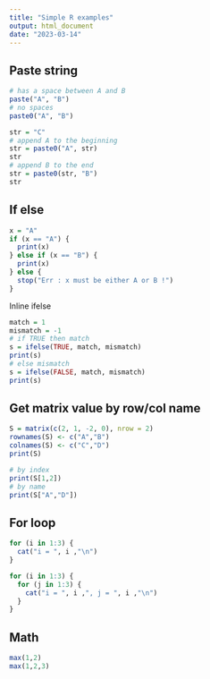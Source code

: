 ```yaml
---
title: "Simple R examples"
output: html_document
date: "2023-03-14"
---
```



## Paste string

```r
# has a space between A and B
paste("A", "B")
# no spaces
paste0("A", "B")

str = "C"
# append A to the beginning
str = paste0("A", str)
str
# append B to the end
str = paste0(str, "B")
str
```

## If else

```r
x = "A"
if (x == "A") {
  print(x)
} else if (x == "B") {
  print(x)
} else {
  stop("Err : x must be either A or B !")
}
```

Inline ifelse

```r
match = 1
mismatch = -1
# if TRUE then match
s = ifelse(TRUE, match, mismatch)
print(s)
# else mismatch
s = ifelse(FALSE, match, mismatch)
print(s)
```


## Get matrix value by row/col name

```r
S = matrix(c(2, 1, -2, 0), nrow = 2)
rownames(S) <- c("A","B")
colnames(S) <- c("C","D")
print(S)
```
```r
# by index
print(S[1,2])
# by name
print(S["A","D"])
```
## For loop

```r
for (i in 1:3) {
  cat("i = ", i ,"\n")
}
```

```r
for (i in 1:3) {
  for (j in 1:3) {
    cat("i = ", i ,", j = ", i ,"\n")
  }
}
```

## Math

```r
max(1,2)
max(1,2,3)
```